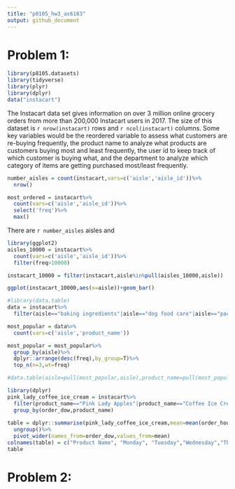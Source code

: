 ```yaml
---
title: "p8105_hw3_as6183"
output: github_document
---
```


# Problem 1:
```r
library(p8105.datasets)
library(tidyverse)
library(plyr)
library(dplyr)
data("instacart")
```
The Instacart data set gives information on over 3 million online grocery orders from more than 200,000 Instacart users in 2017. The size of this dataset is `r nrow(instacart)` rows and `r ncol(instacart)` columns. Some key variables would be the reordered variable to assess what customers are re-buying frequently, the product name to analyze what products are customers buying most and least frequently, the user id to keep track of which customer is buying what, and the department to analyze which category of items are getting purchased most/least frequently. 

```r
number_aisles = count(instacart,vars=c('aisle','aisle_id'))%>%
  nrow()

most_ordered = instacart%>%
  count(vars=c('aisle','aisle_id'))%>%
  select('freq')%>%
  max()
```
There are `r number_aisles` aisles and 

```r
library(ggplot2)
aisles_10000 = instacart%>%
  count(vars=c('aisle','aisle_id'))%>%
  filter(freq>10000)

instacart_10000 = filter(instacart,aisle%in%pull(aisles_10000,aisle))

ggplot(instacart_10000,aes(x=aisle))+geom_bar()
```

```r
#library(data.table)
data = instacart%>%
  filter(aisle=="baking ingredients"|aisle=="dog food care"|aisle=="packaged vegetables fruits")

most_popular = data%>%
  count(vars=c('aisle','product_name'))

most_popular = most_popular%>%
  group_by(aisle)%>%
  dplyr::arrange(desc(freq),by_group=T)%>%
  top_n(n=3,wt=freq)

#data.table(aisle=pull(most_popular,aisle),product_name=pull(most_popular,product_name),freq=pull(most_popular,freq))
```

```r
library(dplyr)
pink_lady_coffee_ice_cream = instacart%>%
  filter(product_name=="Pink Lady Apples"|product_name=="Coffee Ice Cream")%>%
  group_by(order_dow,product_name)
  
table = dplyr::summarise(pink_lady_coffee_ice_cream,mean=mean(order_hour_of_day))%>%
  ungroup()%>%
  pivot_wider(names_from=order_dow,values_from=mean)
colnames(table) = c("Product Name", "Monday", "Tuesday","Wednesday","Thursday","Friday","Saturday","Sunday")
table
```

# Problem 2:
